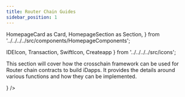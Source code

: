 ```yaml
---
title: Router Chain Guides
sidebar_position: 1
---
```


  HomepageCard as Card,
  HomepageSection as Section,
} from '../../../../src/components/HomepageComponents';

  IDEIcon,
  Transaction,
  SwiftIcon,
  Createapp
} from '../../../../src/icons';

This section will cover how the crosschain framework can be used for Router chain contracts to build iDapps. It provides the details around various functions and how they can be implemented.

<Section>
    <Card
    title="iDapp Functions"
    description="Understand the various functions Crosstalk provides to create your iDapp."
    to="router-chain-guides/iDapp-functions"
    icon={<Transaction />}
  />

  </Section>